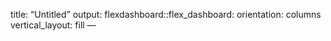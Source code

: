 title: "Untitled"
output: 
  flexdashboard::flex_dashboard:
    orientation: columns
    vertical_layout: fill
---



